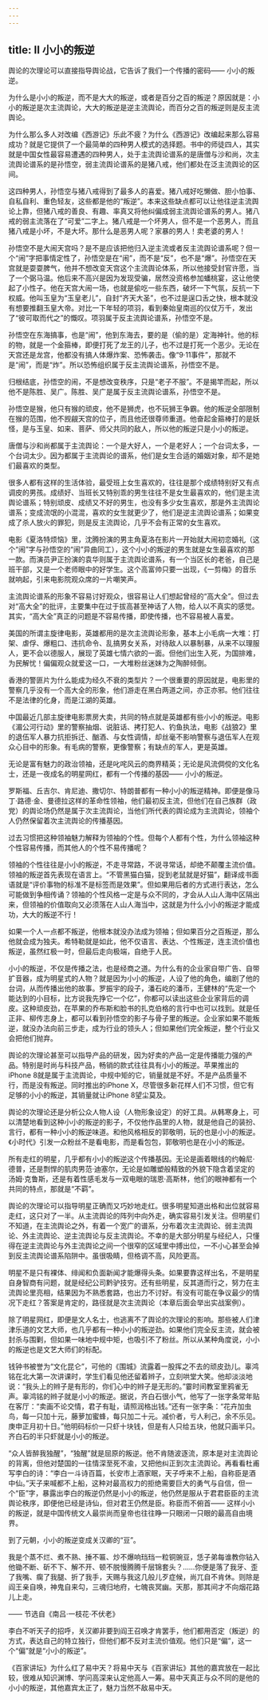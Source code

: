 ```yaml
---
---
---
```

title: Ⅱ 小小的叛逆
---

舆论的次理论可以直接指导舆论战，它告诉了我们一个传播的密码—— 小小的叛逆。

为什么是小小的叛逆，而不是大大的叛逆，或者是百分之百的叛逆？原因就是：小小的叛逆是次主流舆论，大大的叛逆是逆主流舆论，而百分之百的叛逆则是反主流舆论。

为什么那么多人对改编《西游记》乐此不疲？为什么《西游记》改编起来那么容易成功？就是它提供了一个最简单的四种男人模式的选择题。书中的师徒四人，其实就是中国女性最容易遭遇的四种男人，处于主流舆论谱系的是唐僧与沙和尚，次主流舆论谱系的是孙悟空，弱主流舆论谱系的是猪八戒，他们都处在泛主流舆论的区间。

这四种男人，孙悟空与猪八戒得到了最多人的喜爱。猪八戒好吃懒做、胆小怕事、自私自利、重色轻友，这些都是他的“叛逆”。本来这些缺点都可以让他往逆主流舆论上靠，但猪八戒的善良、有趣、率真又将他纠偏成弱主流舆论谱系的男人。猪八戒的弱主流落在了“可爱”二字上。猪八戒是一个坏男人，但不是一个恶男人，而且猪八戒是小坏，不是大坏。那什么是恶男人呢？家暴的男人！卖老婆的男人！

孙悟空不是大闹天宫吗？是不是应该把他归入逆主流或者反主流舆论谱系呢？但一个“闹”字把事情定性了，孙悟空是在“闹”，而不是“反”，也不是“爆”。孙悟空在天宫就是耍耍脾气，他并不想改变天宫这个主流舆论体系，所以他接受封官许愿，当了一个弼马温。他后来不高兴是因为发现受骗，居然没资格参加蟠桃宴，这让他使起了小性子。他在天宫大闹一场，也就是偷吃一些东西，破坏一下气氛，反抗一下权威。他叫玉皇为“玉皇老儿”，自封“齐天大圣”，也不过是逞口舌之快，根本就没有想要推翻玉皇大帝。对比一下年轻的项羽，看到秦始皇南巡的仪仗万千，发出了“彼可取而代之”的慨叹。项羽属于反主流舆论谱系，孙悟空不是。

孙悟空在东海搞事，也是“闹”，他到东海去，要的是（偷的是）定海神针。他的标的物，就是一个金箍棒，即便打死了龙王的儿子，也不过是打死一个恶少。无论在天宫还是龙宫，他都没有搞人体爆炸案、恐怖袭击。像“9·11事件”，那就不是“闹”，而是“炸”。所以恐怖组织属于反主流舆论谱系，孙悟空不是。

归根结底，孙悟空的闹，不是想改变秩序，只是“老子不服”。不是揭竿而起，所以他不是陈胜、吴广。陈胜、吴广是属于反主流舆论谱系，孙悟空不是。

孙悟空是猴，他只有猴的顽皮，他不是狮虎，也不玩狮王争霸。他的叛逆全部限制在猴的范围，他不觊觎天宫的位子，而且他还很尊师重道。他奋起金箍棒打的是妖怪，是与玉皇、如来、菩萨、师父共同的敌人，所以他的叛逆只是小小的叛逆。

唐僧与沙和尚都属于主流舆论：一个是大好人，一个是老好人；一个台词太多，一个台词太少。因为都属于主流舆论的谱系，他们是女生合适的婚姻对象，却不是她们最喜欢的类型。

很多人都有这样的生活体验，最受班上女生喜欢的，往往是那个成绩特别好又有点调皮的男孩。成绩好、当班长又特别乖的男生往往不是女生最喜欢的，他们是主流舆论谱系；特别顽皮、成绩又不好的男生，也没有多少女生喜欢，那是外主流舆论谱系；变成流氓的小混混，喜欢的女生就更少了，他们是逆主流舆论谱系；如果变成了杀人放火的罪犯，则是反主流舆论，几乎不会有正常的女生喜欢。

电影《夏洛特烦恼》里，沈腾扮演的男主角夏洛在影片一开始就大闹初恋婚礼（这个“闹”字与孙悟空的“闹”异曲同工），这个小小的叛逆的男生就是女生最喜欢的那一款。而演员尹正扮演的袁华则属于主流舆论谱系，有一个当区长的老爸，自己是班干部，又是一个老师眼中的好学生。这个高富帅只要一出现，《一剪梅》的音乐就响起，引来电影院观众席的一片嘲笑声。

主流舆论谱系的形象不容易讨好观众，很容易让人们想起曾经的“高大全”。但过去对“高大全”的批评，主要集中在过于拔高甚至神话了人物，给人以不真实的感觉。其实，“高大全”真正的问题是不容易传播，即使传播，也不容易被人喜爱。

美国的所谓主旋律电影，英雄都用的是次主流舆论形象，基本上小毛病一大堆：打架、虐俘、爆粗口、违抗命令、乱搞男女关系，对待敌人以暴制暴，从来不以理服人，更不会以德服人，展现了英雄七情六欲的一面。但他们出生入死，为国排难，为民解忧！偏偏观众就爱这一口，一大堆粉丝迷妹为之陶醉倾倒。

香港的警匪片为什么能成为经久不衰的类型片？一个很重要的原因就是，电影里的警察几乎没有一个高大全的形象，他们游走在黑白两道之间，亦正亦邪。他们往往不是法律的化身，而是江湖的英雄。

中国最近几部主旋律电影票房大卖，共同的特点就是英雄都有些小小的叛逆。电影《湄公河行动》里的警察抽烟、说脏话、拷打犯人、钓鱼执法，电影《战狼2》里的退伍军人暴力抗拒拆迁、酗酒、与女性调情，却丝毫不影响警察与退伍军人在观众心目中的形象。有毛病的警察，更像警察；有缺点的军人，更是英雄。

无论是富有魅力的政治领袖，还是叱咤风云的商界精英；无论是风流倜傥的文化名士，还是一夜成名的明星网红，都有一个传播的基因—— 小小的叛逆。

罗斯福、丘吉尔、肯尼迪、撒切尔、特朗普都有一种小小的叛逆精神。即便是像马丁·路德·金、曼德拉这样的革命性领袖，他们最初反主流，但他们在自己族群（政党）的舆论场仍然是属于次主流舆论，当他们所代表的舆论成为主流舆论，领袖个人仍然保留着次主流舆论的传播基因。

过去习惯把这种领袖魅力解释为领袖的个性。但每个人都有个性，为什么领袖这种个性容易传播，而其他人的个性不易传播呢？

领袖的个性往往是小小的叛逆，不走寻常路，不说寻常话，却绝不颠覆主流价值。领袖的叛逆首先表现在语言上。“不管黑猫白猫，捉到老鼠就是好猫”，翻译成书面语就是“评价事物的标准不是标签而是效果”。但如果用后者的方式进行表达，怎么可能做到争相传诵？领袖的个性风格一定是与众不同的，才会从人山人海中区隔出来，但领袖的价值取向又必须落在人山人海当中，这就是为什么小小的叛逆才能成功，大大的叛逆不行！

如果一个人一点都不叛逆，他根本就没办法成为领袖；但如果百分之百叛逆，那么他就会成为独夫。希特勒就是如此，他不仅语言、表达、个性叛逆，连主流价值也叛逆，虽然红极一时，但最后走向极端，自绝于人民。

小小的叛逆，不仅是传播之法，也是经商之道。为什么有的企业家自带广告、自带扩音器，成为明星式的人物？就是因为小小的叛逆，人设了他的角色，编剧了他的台词，从而传播出他的故事。罗振宇的段子，潘石屹的潘币，王健林的“先定一个能达到的小目标，比方说我先挣它一个亿”，你都可以读出这些企业家背后的调皮。这种顽皮劲，在苹果的乔布斯和脸书的扎克伯格的言行中也可以找到。就是任正非、柳传志身上，都可以看到孙悟空的影子与骨子里的叛逆。企业家如果不能叛逆，就没办法向前三步走，成为行业的领头人；但如果他们完全叛逆，整个行业又会把他们抛弃。

舆论的次理论甚至可以指导产品的研发，因为好卖的产品一定是传播能力强的产品。特别是时尚与科技产品，畅销的款式往往具有小小的叛逆。苹果推出的iPhone 8就是属于主流舆论，中规中矩的它，销量就是不好。不是产品质量不行，而是没有叛逆。同时推出的iPhone X，尽管很多新花样人们不习惯，但它有足够的小小的叛逆，其销量就让iPhone 8望尘莫及。

舆论的次理论还是分析公众人物人设（人物形象设定）的好工具。从韩寒身上，可以清楚地看到这种小小的叛逆的影子，不仅他作品里的人物，就是他自己的装扮、言行，都有一种小小的叛逆味道。和他风格相反的郭敬明，玩的也是小小的叛逆。《小时代》引发一众粉丝不是看电影，而是看包包，郭敬明也是在小小的叛逆。

所有走红的明星，几乎都有小小的叛逆这个传播基因。无论是画着眼线的约翰尼·德普，还是剽悍的肌肉男范·迪塞尔，无论是如雕塑般精致的外貌下隐含着坚定的汤姆·克鲁斯，还是有着性感毛发与一双电眼的瑞恩·高斯林，他们的眼神都有一个共同的特点，那就是“不羁”。

舆论的次理论可以指导明星正确而又巧妙地走红。很多明星知道出格和出位就容易走红，这只对了一半。从主流舆论的阵列中向外走，确实容易引发关注。但明星们不知道，在主流舆论之外，有着一个宽广的谱系，分布着次主流舆论、弱主流舆论、外主流舆论、逆主流舆论与反主流舆论。不幸的是大部分明星与经纪人，只懂得在逆主流舆论与外主流舆论之间一个很窄的区域里中搏出位，一不小心甚至会掉到反主流舆论谱系陷阱中。虽很吸睛，但格调不高，风险更高。

明星不是只有裸体、绯闻和负面新闻才能爆得头条。如果要靠这样出名，不是明星自身智商有问题，就是经纪公司黔驴技穷。还有些明星，反其道而行之，努力在主流舆论里亮相，结果因为不熟悉套路，也出力不讨好。有没有可能在争议最少的情况下走红？答案是肯定的，路径就是次主流舆论（本章后面会举出实战案例）。

除了明星网红，即便是文人名士，也逃离不了舆论的次理论的影响。那些被人们津津乐道的文艺大师，也几乎都有一种小小的叛逆劲。如果他们完全反主流，就会被封杀与围剿，但如果一味地中规中矩，也吸引不了粉丝。所以从某种角度说，小小的叛逆也是文艺大师们的标配。

钱钟书被誉为“文化昆仑”，可他的《围城》流露着一股挥之不去的顽皮劲儿。辜鸿铭在北大第一次讲课时，学生们看见他还留着辫子，立刻哄堂大笑。他却淡淡地说：“我头上的辫子是有形的，你们心中的辫子是无形的。”霎时间教室里鸦雀无声。辜鸿铭的辫子就是小小的叛逆。据说，齐白石很小气，他写了一张字条常年贴在客厅：“卖画不论交情，君子有耻，请照润格出钱。”还有一张字条：“花卉加虫鸟，每一只加十元，藤萝加蜜蜂，每只加二十元。减价者，亏人利己，余不乐见。庚申正月初十日。”他明码标价一只虾十块钱，但是有人只给五块，他就只画半只。齐白石的半只虾就是小小的叛逆。

“众人皆醉我独醒”，“独醒”就是屈原的叛逆。他不肯随波逐流，原本是对主流舆论的背离，但他对楚国的一往情深至死不渝，又把他纠正到次主流舆论。再看看杜甫写李白的诗：“李白一斗诗百篇，长安市上酒家眠，天子呼来不上船，自称臣是酒中仙。”天子来喊都不上船，这种对最高权力的拒绝需要巨大的勇气与自信，但一个“臣”字，暴露出李白的叛逆仍然是小小的叛逆，他仍然是服从于君君臣臣的主流舆论秩序，即便他已经是诗仙，但对君王仍然是臣。称臣而不俯首—— 这样小小的叛逆，就是中国传统文人最崇尚而皇帝也往往睁一只眼闭一只眼的最高自由境界。

到了元朝，小小的叛逆变成关汉卿的“豆”。


我是个蒸不烂、煮不熟、捶不匾、炒不爆响珰珰一粒铜豌豆，恁子弟每谁教你钻入他锄不断、斫不下、解不开、顿不脱慢腾腾千层锦套头？……你便是落了我牙、歪了我嘴、瘸了我腿、折了我手，天赐与我这几般儿歹症候，尚兀自不肯休。则除是阎王亲自唤，神鬼自来勾，三魂归地府，七魄丧冥幽。天那，那其间才不向烟花路儿上走。

—— 节选自《南吕·一枝花·不伏老》


李白不听天子的招呼，关汉卿非要到阎王召唤才肯罢手，他们都用否定（叛逆）的方式，表达自己的特立独行，但他们都不反对主流价值观。他们只是“偏”，这一个“偏”就是“小小的叛逆”。

《百家讲坛》为什么红了易中天？将易中天与《百家讲坛》其他的嘉宾放在一起比较，很难从知识渊博、学问高深来认定他高人一筹。易中天真正与众不同的是他的小小的叛逆，其他嘉宾太正了，魅力当然不敌易中天。